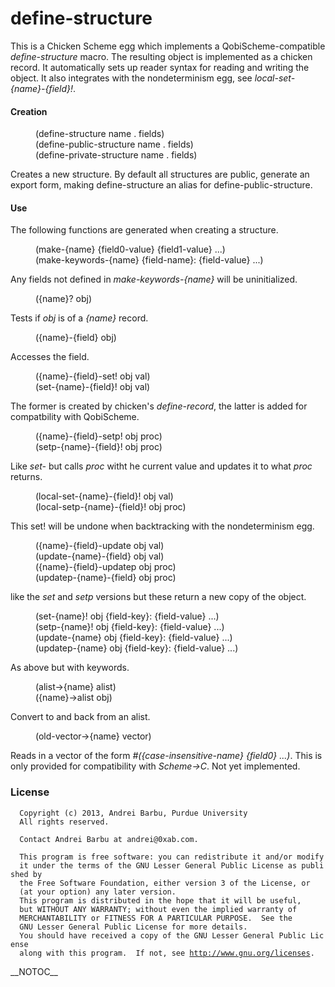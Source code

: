 
= define-structure =

This is a Chicken Scheme egg which implements a QobiScheme-compatible
''define-structure'' macro. The resulting object is implemented as a
chicken record. It automatically sets up reader syntax for reading and
writing the object. It also integrates with the nondeterminism egg,
see ''local-set-{name}-{field}!''.

==== Creation ====

:(define-structure name . fields)
:(define-public-structure name . fields)
:(define-private-structure name . fields)

Creates a new structure. By default all structures are public,
generate an export form, making define-structure an alias for
define-public-structure.

==== Use ====

The following functions are generated when creating a structure. 

:(make-{name} {field0-value} {field1-value} ...)
:(make-keywords-{name} {field-name}: {field-value} ...)

Any fields not defined in ''make-keywords-{name}'' will be uninitialized.

:({name}? obj)

Tests if ''obj'' is of a ''{name}'' record.

:({name}-{field} obj)

Accesses the field.

:({name}-{field}-set! obj val)
:(set-{name}-{field}! obj val)

The former is created by chicken's ''define-record'', the latter is
added for compatbility with QobiScheme. 

:({name}-{field}-setp! obj proc)
:(setp-{name}-{field}! obj proc)

Like ''set-'' but calls ''proc'' witht he current value and updates it
to what ''proc'' returns.

:(local-set-{name}-{field}! obj val)
:(local-setp-{name}-{field}! obj proc)

This set! will be undone when backtracking with the nondeterminism
egg.

:({name}-{field}-update obj val)
:(update-{name}-{field} obj val)
:({name}-{field}-updatep obj proc)
:(updatep-{name}-{field} obj proc)

like the ''set'' and ''setp'' versions but these return a new copy of
the object.

:(set-{name}! obj {field-key}: {field-value} ...)
:(setp-{name}! obj {field-key}: {field-value} ...)
:(update-{name} obj {field-key}: {field-value} ...)
:(updatep-{name} obj {field-key}: {field-value} ...)

As above but with keywords.

:(alist->{name} alist)
:({name}->alist obj)

Convert to and back from an alist.

:(old-vector->{name} vector)

Reads in a vector of the form ''#({case-insensitive-name} {field0} ...)''.
This is only provided for compatibility with ''Scheme->C''.
Not yet implemented.

=== License ===

   Copyright (c) 2013, Andrei Barbu, Purdue University
   All rights reserved.

   Contact Andrei Barbu at andrei@0xab.com.

   This program is free software: you can redistribute it and/or modify
   it under the terms of the GNU Lesser General Public License as published by
   the Free Software Foundation, either version 3 of the License, or
   (at your option) any later version.
   This program is distributed in the hope that it will be useful,
   but WITHOUT ANY WARRANTY; without even the implied warranty of
   MERCHANTABILITY or FITNESS FOR A PARTICULAR PURPOSE.  See the
   GNU Lesser General Public License for more details.
   You should have received a copy of the GNU Lesser General Public License
   along with this program.  If not, see http://www.gnu.org/licenses.
__NOTOC__
